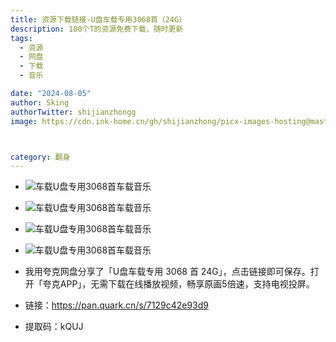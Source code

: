 ```yaml
---
title: 资源下载链接-U盘车载专用3068首（24G）
description: 100个T的资源免费下载，随时更新
tags:
  - 资源
  - 网盘
  - 下载
  - 音乐

date: "2024-08-05"
author: Sking
authorTwitter: shijianzhongg
image: https://cdn.ink-home.cn/gh/shijianzhong/picx-images-hosting@master/nbplus/IMG_2802.2tmqliriug0.webp



category: 翻身
---
```



- ![车载U盘专用3068首车载音乐](https://cdn.ink-home.cn/gh/shijianzhong/picx-images-hosting@master/assest-share-music/WX20240805-085426@2x.esf75h676.webp)
- ![车载U盘专用3068首车载音乐](https://cdn.ink-home.cn/gh/shijianzhong/picx-images-hosting@master/assest-share-music/WX20240805-085452@2x.2dolxhmoix.webp)
- ![车载U盘专用3068首车载音乐](https://cdn.ink-home.cn/gh/shijianzhong/picx-images-hosting@master/assest-share-music/WX20240805-085522@2x.8kzzxnifn2.webp)
- ![车载U盘专用3068首车载音乐](https://cdn.ink-home.cn/gh/shijianzhong/picx-images-hosting@master/assest-share-music/WX20240805-085543@2x.86tk6sa4s1.webp)


- 我用夸克网盘分享了「U盘车载专用 3068 首 24G」，点击链接即可保存。打开「夸克APP」，无需下载在线播放视频，畅享原画5倍速，支持电视投屏。
- 链接：https://pan.quark.cn/s/7129c42e93d9
- 提取码：kQUJ